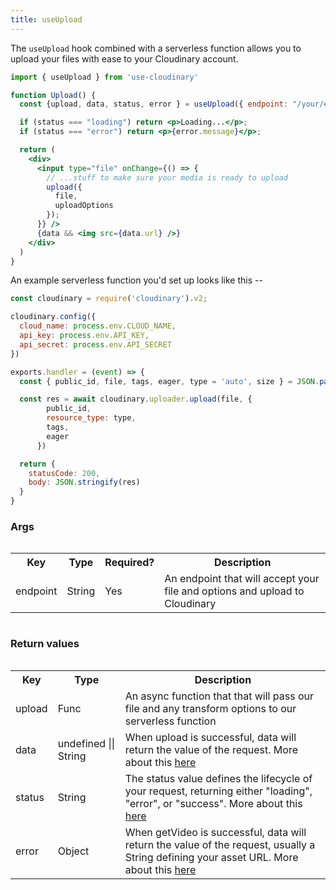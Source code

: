 ```yaml
---
title: useUpload
---
```


The `useUpload` hook combined with a serverless function allows you to upload your files with ease to your Cloudinary account.

```jsx
import { useUpload } from 'use-cloudinary'

function Upload() {
  const {upload, data, status, error } = useUpload({ endpoint: "/your/endpoint" });

  if (status === "loading") return <p>Loading...</p>;
  if (status === "error") return <p>{error.message}</p>;

  return (
    <div>
      <input type="file" onChange={() => {
        // ...stuff to make sure your media is ready to upload 
        upload({
          file,
          uploadOptions 
        });
      }} />
      {data && <img src={data.url} />}
    </div>
  )
}
```

An example serverless function you'd set up looks like this --

```js
const cloudinary = require('cloudinary').v2;

cloudinary.config({
  cloud_name: process.env.CLOUD_NAME,
  api_key: process.env.API_KEY,
  api_secret: process.env.API_SECRET
})

exports.handler = (event) => {
  const { public_id, file, tags, eager, type = 'auto', size } = JSON.parse(event.body);

  const res = await cloudinary.uploader.upload(file, {
        public_id,
        resource_type: type,
        tags,
        eager
      })

  return {
    statusCode: 200,
    body: JSON.stringify(res)
  }
}
```


### Args

<div style="overflow-x:auto;">
  <table>
    <tr>
      <th>Key</th>
      <th>Type</th>
      <th>Required?</th>
      <th>Description</th>
    </tr>
    <tr>
      <td>endpoint</td>
      <td>String</td>
      <td>Yes</td>
      <td>An endpoint that will accept your file and options and upload to Cloudinary</td>
    </tr>
  </table>
</div>

### Return values

<div style="overflow-x:auto;">
  <table>
    <tr>
      <th>Key</th>
      <th>Type</th>
      <th>Description</th>
    </tr>
    <tr>
      <td>upload</td>      
      <td>Func</td>
      <td>An async function that that will pass our file and any transform options to our serverless function</td>
    </tr>
    <tr>
      <td>data</td>
      <td>undefined || String</td>      
      <td>When upload is successful, data will return the value of the request. More about this <a href="">here</a></td>
    </tr>
    <tr>
      <td>status</td>
      <td>String</td>      
      <td>The status value defines the lifecycle of your request, returning either "loading", "error", or "success". More about this <a href="">here</a></td>
    </tr>
    <tr>
      <td>error</td>
      <td>Object</td>      
      <td>When getVideo is successful, data will return the value of the request, usually a String defining your asset URL. More about this <a href="">here</a></td>
    </tr>
  </table>
</div>